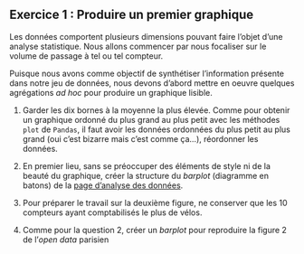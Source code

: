 ::: {.exercise}
## Exercice 1 : Produire un premier graphique

Les données comportent plusieurs dimensions pouvant faire l'objet d'une analyse statistique. Nous allons commencer par nous focaliser sur le volume de passage à tel ou tel compteur. 

Puisque nous avons comme objectif de synthétiser l'information présente dans notre jeu de données, nous devons d'abord mettre en oeuvre quelques agrégations _ad hoc_ pour produire un
graphique lisible. 

1. Garder les dix bornes à la moyenne la plus élevée. Comme pour obtenir un graphique ordonné du plus grand au plus petit avec les méthodes `plot` de `Pandas`, il faut avoir les données ordonnées du plus petit au plus grand (oui c'est bizarre mais c'est comme ça...), réordonner les données.

2. En premier lieu, sans se préoccuper des éléments de style ni de la beauté
du graphique, créer la structure du _barplot_ (diagramme en batons) de la
[page d'analyse des données](https://opendata.paris.fr/explore/dataset/comptage-velo-donnees-compteurs/dataviz/?disjunctive.id_compteur&disjunctive.nom_compteur&disjunctive.id&disjunctive.name).

3. Pour préparer le travail sur la deuxième figure, ne conserver
que les 10 compteurs ayant comptabilisés le plus de vélos.

4. Comme pour la question 2, créer un _barplot_
pour reproduire la figure 2 de l'_open data_ parisien

:::